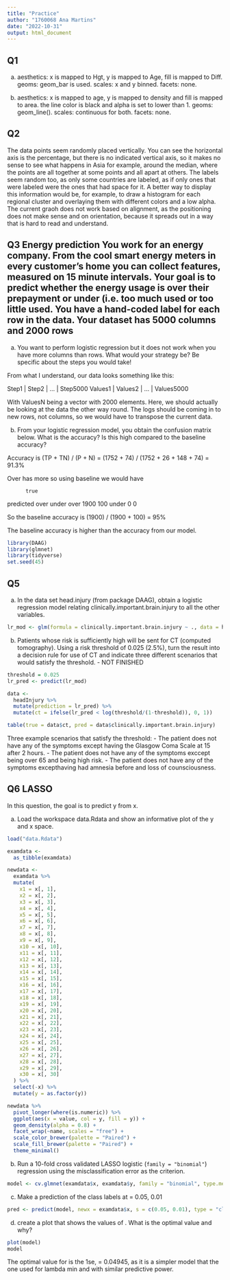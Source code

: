 ```yaml
---
title: "Practice"
author: "1760068 Ana Martins"
date: "2022-10-31"
output: html_document
---
```


## Q1

a) aesthetics: x is mapped to Hgt, y is mapped to Age, fill is mapped to Diff.
  geoms: geom_bar is used.
  scales: x and y binned.
  facets: none.
  
b) aesthetics: x is mapped to age, y is mapped to density and fill is mapped to area. the line color is black and alpha is set to lower than 1.
  geoms: geom_line().
  scales: continuous for both.
  facets: none.
  
## Q2

The data points seem randomly placed vertically. You can see the horizontal axis is the percentage, but there is no indicated vertical axis, so it makes no sense to see what happens in Asia for example, around the median, where the points are all together at some points and all apart at others. The labels seem random too, as only some countries are labeled, as if only ones that were labeled were the ones that had space for it. A better way to display this information would be, for example, to draw a histogram for each regional cluster and overlaying them with different colors and a low alpha. The current graoh does not work based on alignment, as the positioning does not make sense and on orientation, because it spreads out in a way that is hard to read and understand.

## Q3 **Energy prediction** You work for an energy company. From the cool smart energy meters in every customer’s home you can collect features, measured on 15 minute intervals. Your goal is to predict whether the energy usage is over their prepayment or under (i.e. too much used or too little used. You have a hand-coded label for each row in the data. Your dataset has 5000 columns and 2000 rows

a) You want to perform logistic regression but it does not work when you have more columns than
rows. What would your strategy be? Be specific about the steps you would take!

From what I understand, our data looks something like this:

Step1   | Step2   | ... | Step5000
Values1 | Values2 | ... | Values5000

With ValuesN being a vector with 2000 elements. Here, we should actually be looking at the data the other way round. The logs should be coming in to new rows, not columns, so we would have to transpose the current data.

b) From your logistic regression model, you obtain the confusion matrix below. What is the
accuracy? Is this high compared to the baseline accuracy?

Accuracy is (TP + TN) / (P + N) = (1752 + 74) / (1752 + 26 + 148 + 74) = 91.3%

Over has more so using baseline we would have

          true
predicted over under
over      1900 100
under     0    0

So the baseline accuracy is (1900) / (1900 + 100) = 95%

The baseline accuracy is higher than the accuracy from our model.

```r
library(DAAG)
library(glmnet)
library(tidyverse)
set.seed(45)
```

## Q5

a) In the data set head.injury (from package DAAG), obtain a logistic regression model relating
clinically.important.brain.injury to all the other variables.

```r
lr_mod <- glm(formula = clinically.important.brain.injury ~ ., data = headInjury, family = binomial(link = "logit"))
```

b) Patients whose risk is sufficiently high will be sent for CT (computed tomography). Using a
risk threshold of 0.025 (2.5%), turn the result into a decision rule for use of CT and indicate three
different scenarios that would satisfy the threshold. - NOT FINISHED

```r
threshold = 0.025
lr_pred <- predict(lr_mod)

data <-
  headInjury %>% 
  mutate(prediction = lr_pred) %>% 
  mutate(ct = ifelse(lr_pred < log(threshold/(1-threshold)), 0, 1))

table(true = data$ct, pred = data$clinically.important.brain.injury)
```

Three example scenarios that satisfy the threshold:
- The patient does not have any of the symptoms except having the Glasgow Coma Scale at 15 after 2 hours.
- The patient does not have any of the symptoms exccept being over 65 and being high risk.
- The patient does not have any of the symptoms excepthaving had amnesia before and loss of counsciousness.

## Q6 LASSO

In this question, the goal is to predict y from x.

a) Load the workspace data.Rdata and show an informative plot of the y and x space.

```r
load("data.Rdata")
```

```r
examdata <-
  as_tibble(examdata) 

newdata <-
  examdata %>%
  mutate(
    x1 = x[, 1],
    x2 = x[, 2],
    x3 = x[, 3],
    x4 = x[, 4],
    x5 = x[, 5],
    x6 = x[, 6],
    x7 = x[, 7],
    x8 = x[, 8],
    x9 = x[, 9],
    x10 = x[, 10],
    x11 = x[, 11],
    x12 = x[, 12],
    x13 = x[, 13],
    x14 = x[, 14],
    x15 = x[, 15],
    x16 = x[, 16],
    x17 = x[, 17],
    x18 = x[, 18],
    x19 = x[, 19],
    x20 = x[, 20],
    x21 = x[, 21],
    x22 = x[, 22],
    x23 = x[, 23],
    x24 = x[, 24],
    x25 = x[, 25],
    x26 = x[, 26],
    x27 = x[, 27],
    x28 = x[, 28],
    x29 = x[, 29],
    x30 = x[, 30]
  ) %>%
  select(-x) %>% 
  mutate(y = as.factor(y))
```

```r
newdata %>%
  pivot_longer(where(is.numeric)) %>%
  ggplot(aes(x = value, col = y, fill = y)) +
  geom_density(alpha = 0.8) +
  facet_wrap(~name, scales = "free") +
  scale_color_brewer(palette = "Paired") +
  scale_fill_brewer(palette = "Paired") +
  theme_minimal()
```

b) Run a 10-fold cross validated LASSO logistic (`family = "binomial"`) regression using the misclassification error as the criterion.

```r
model <- cv.glmnet(examdata$x, examdata$y, family = "binomial", type.measure = "class")
```

c) Make a prediction of the class labels at \lambda = 0.05, 0.01

```r
pred <- predict(model, newx = examdata$x, s = c(0.05, 0.01), type = "class")
```

d) create a plot that shows the values of \lambda. What is the optimal value and why?

```r
plot(model)
model
```

The optimal value for \lambda is the 1se, \lambda = 0.04945, as it is a simpler model that the one used for lambda min and with similar predictive power.